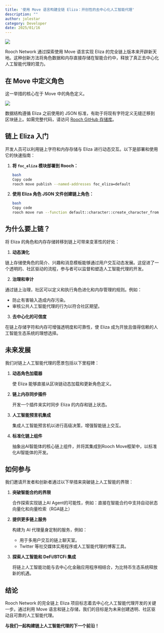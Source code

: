 ```yaml
---
title: '使用 Move 语言构建全链 Eliza：开创性的去中心化人工智能代理'
description: ""
author: jolestar
category: Developer
date: 2025/01/16
---
```



<PostHeader />

![](/blog/eliza-with-move/eliza-with-move.jpg)

Rooch Network 通过探索使用 Move 语言实现 Eliza 的完全链上版本来开辟新天地。这种创新方法将角色数据和内存直接存储在智能合约中，释放了真正去中心化人工智能代理的潜力。

## 在 Move 中定义角色

这一举措的核心在于 Move 中的角色定义。

![](/blog/eliza-with-move/code.png)

数据结构遵循 Eliza 之前使用的 JSON 标准，有助于将现有字符定义无缝迁移到区块链上。如需完整代码，请访问 [Rooch GitHub 存储库](https://github.com/rooch-network/rooch/tree/main/examples/foc_eliza)。

## 链上 Eliza 入门

开发人员可以利用链上字符和内存存储与 Eliza 进行动态交互。以下是部署和使用它的快速指南：

1. **将 `foc_eliza` 模块部署到 Rooch：**
    
    ```bash
    bash
    Copy code
    rooch move publish --named-addresses foc_eliza=default
    ```
    
2. **使用 Eliza 角色 JSON 文件创建链上角色：**
    
    ```bash
    bash
    Copy code
    rooch move run --function default::character::create_character_from_json --args file:../../../eliza/characters/dobby.character.json
    ```

## 为什么要上链？

将 Eliza 的角色和内存存储转移到链上可带来变革性的好处：

1. **动态演化**

链上存储使角色的简介、兴趣和消息模板能够通过用户交互动态发展。这促进了一个透明的、社区驱动的流程，参与者可以监督和塑造人工智能代理的开发。

2. **治理和审计**

通过链上治理，社区可以定义和执行角色进化和内存管理的规则。例如：

- 防止有害输入造成内存污染。
- 审核公共人工智能代理的行为以符合社区期望。

3. **去中心化的可信度**

在链上存储字符和内存可增强透明度和可靠性，使 Eliza 成为开放且值得信赖的人工智能生态系统的理想选择。

## 未来发展

我们对链上人工智能代理的愿景包括以下里程碑：

1. **动态角色加载器**

    使 Eliza 能够直接从区块链动态加载和更新角色定义。

2. **链上内存同步插件**

    开发一个插件来实时同步 Eliza 的内存和链上状态。

3. **人工智能预言机集成**

    集成人工智能预言机以进行高级决策，增强智能链上交互。

4. **标准化链上组件**

    抽象出AI智能体的核心链上组件，并将其集成到Rooch Move框架中，以标准化AI智能体的开发。

## 如何参与

我们邀请开发者和创新者通过以下举措来突破链上人工智能的界限：

1. **突破智能合约的界限**

    合作探索实现链上AI Agent的可能性，例如：直接在智能合约中支持自动状态向量化和向量检索（RGA链上）

2. **提供更多链上服务**

    构建为 AI 代理量身定制的服务，例如：

    - 用于多用户交互的链上聊天室。
    - Twitter 等社交媒体实用程序或人工智能代理的博客工具。

3. **探索人工智能和 DeFi/BTCFi 集成**

    将链上人工智能功能与去中心化金融应用程序相结合，为比特币生态系统释放新的机遇。

## 结论

Rooch Network 的完全链上 Eliza 项目标志着去中心化人工智能代理开发的关键一步。通过利用 Move 语言和链上存储，我们的目标是为未来创建透明、社区驱动且可靠的人工智能代理。

**与我们一起构建链上人工智能代理的下一个前沿！**
